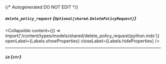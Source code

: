 {/* Autogenerated DO NOT EDIT  */}

##### `delete_policy_request` *{`Optional[shared.DeletePolicyRequest]`}*

<Collapsible content={() => import('/content/types/models/shared/delete_policy_request/python.mdx')} openLabel={Labels.showProperties} closeLabel={Labels.hideProperties} />


---
##### `id` *{`str`}*


